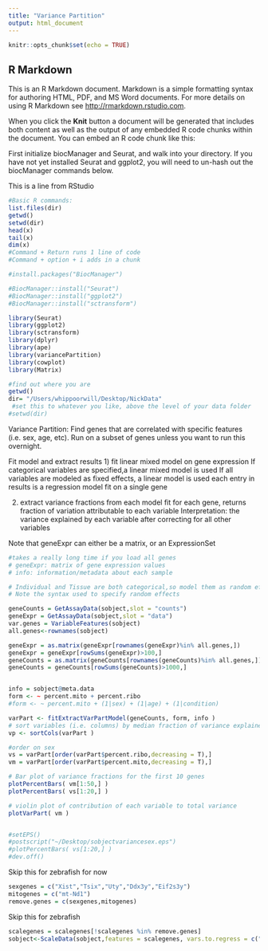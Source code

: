 ```yaml
---
title: "Variance Partition"
output: html_document
---
```


```r
knitr::opts_chunk$set(echo = TRUE)
```

## R Markdown

This is an R Markdown document. Markdown is a simple formatting syntax for authoring HTML, PDF, and MS Word documents. For more details on using R Markdown see <http://rmarkdown.rstudio.com>.

When you click the **Knit** button a document will be generated that includes both content as well as the output of any embedded R code chunks within the document. You can embed an R code chunk like this:

First initialize biocManager and Seurat, and walk into your directory. If you have not yet installed Seurat and ggplot2, you will need to un-hash out the biocManager commands below. 

This is a line from RStudio

```r
#Basic R commands: 
list.files(dir)
getwd()
setwd(dir)
head(x)
tail(x)
dim(x)
#Command + Return runs 1 line of code
#Command + option + i adds in a chunk

```

```r
#install.packages("BiocManager")

#BiocManager::install("Seurat")
#BiocManager::install("ggplot2")
#BiocManager::install("sctransform")

library(Seurat)
library(ggplot2)
library(sctransform)
library(dplyr)
library(ape)
library(variancePartition)
library(cowplot)
library(Matrix)

#find out where you are
getwd()
dir= "/Users/whippoorwill/Desktop/NickData"
 #set this to whatever you like, above the level of your data folder
#setwd(dir)
```


Variance Partition: Find genes that are correlated with specific features (i.e. sex, age, etc). Run on a subset of genes unless you want to run this overnight. 

 Fit model and extract results
1) fit linear mixed model on gene expression
If categorical variables are specified,a linear mixed model is used
If all variables are modeled as fixed effects, a linear model is used
each entry in results is a regression model fit on a single gene

2) extract variance fractions from each model fit for each gene, returns fraction of variation attributable to each variable
Interpretation: the variance explained by each variable after correcting for all other variables

Note that geneExpr can either be a matrix, or an ExpressionSet

```r
#takes a really long time if you load all genes
# geneExpr: matrix of gene expression values
# info: information/metadata about each sample

# Individual and Tissue are both categorical,so model them as random effects
# Note the syntax used to specify random effects

geneCounts = GetAssayData(sobject,slot = "counts")
geneExpr = GetAssayData(sobject,slot = "data")
var.genes = VariableFeatures(sobject)
all.genes<-rownames(sobject)

geneExpr = as.matrix(geneExpr[rownames(geneExpr)%in% all.genes,])
geneExpr = geneExpr[rowSums(geneExpr)>100,]
geneCounts = as.matrix(geneCounts[rownames(geneCounts)%in% all.genes,])
geneCounts = geneCounts[rowSums(geneCounts)>1000,]


info = sobject@meta.data
form <- ~ percent.mito + percent.ribo
#form <- ~ percent.mito + (1|sex) + (1|age) + (1|condition)

varPart <- fitExtractVarPartModel(geneCounts, form, info )
# sort variables (i.e. columns) by median fraction of variance explained
vp <- sortCols(varPart )

#order on sex
vs = varPart[order(varPart$percent.ribo,decreasing = T),]
vm = varPart[order(varPart$percent.mito,decreasing = T),]

# Bar plot of variance fractions for the first 10 genes
plotPercentBars( vm[1:50,] )
plotPercentBars( vs[1:20,] )

# violin plot of contribution of each variable to total variance
plotVarPart( vm )


#setEPS()
#postscript("~/Desktop/sobjectvariancesex.eps")
#plotPercentBars( vs[1:20,] )
#dev.off()
```

Skip this for zebrafish for now
```r
sexgenes = c("Xist","Tsix","Uty","Ddx3y","Eif2s3y")
mitogenes = c("mt-Nd1")
remove.genes = c(sexgenes,mitogenes)
```

Skip this for zebrafish
```r
scalegenes = scalegenes[!scalegenes %in% remove.genes]
sobject<-ScaleData(sobject,features = scalegenes, vars.to.regress = c("nCount_RNA"))
```


